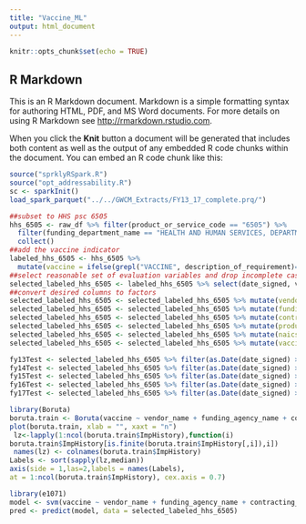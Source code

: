 ```yaml
---
title: "Vaccine_ML"
output: html_document
---
```


```r
knitr::opts_chunk$set(echo = TRUE)
```

## R Markdown

This is an R Markdown document. Markdown is a simple formatting syntax for authoring HTML, PDF, and MS Word documents. For more details on using R Markdown see <http://rmarkdown.rstudio.com>.

When you click the **Knit** button a document will be generated that includes both content as well as the output of any embedded R code chunks within the document. You can embed an R code chunk like this:




```r
source("sprklyRSpark.R")
source("opt_addressability.R")
sc <- sparkInit()
load_spark_parquet("../../GWCM_Extracts/FY13_17_complete.prq/")
```

```r
##subset to HHS psc 6505 
hhs_6505 <- raw_df %>% filter(product_or_service_code == "6505") %>% 
  filter(funding_department_name == "HEALTH AND HUMAN SERVICES, DEPARTMENT OF") %>%
  collect()
##add the vaccine indicator
labeled_hhs_6505 <- hhs_6505 %>% 
  mutate(vaccine = ifelse(grepl("VACCINE", description_of_requirement)==TRUE, 1, 0 ) )
##select reasonable set of evaluation variables and drop incomplete cases
selected_labeled_hhs_6505 <- labeled_hhs_6505 %>% select(date_signed, vendor_name, funding_agency_name, contracting_agency_name, product_or_service_description, naics_description, vaccine ) %>% na.omit()
##convert desired columns to factors
selected_labeled_hhs_6505 <- selected_labeled_hhs_6505 %>% mutate(vendor_name = as.factor(vendor_name))
selected_labeled_hhs_6505 <- selected_labeled_hhs_6505 %>% mutate(funding_agency_name = as.factor(funding_agency_name))
selected_labeled_hhs_6505 <- selected_labeled_hhs_6505 %>% mutate(contracting_agency_name = as.factor(contracting_agency_name))
selected_labeled_hhs_6505 <- selected_labeled_hhs_6505 %>% mutate(product_or_service_description = as.factor(product_or_service_description))
selected_labeled_hhs_6505 <- selected_labeled_hhs_6505 %>% mutate(naics_description = as.factor(naics_description))
selected_labeled_hhs_6505 <- selected_labeled_hhs_6505 %>% mutate(vaccine = as.factor(vaccine))
```



```r
fy13Test <- selected_labeled_hhs_6505 %>% filter(as.Date(date_signed) >= as.Date("2012-10-01") & as.Date(date_signed) <= as.Date("2013-09-30"))
fy14Test <- selected_labeled_hhs_6505 %>% filter(as.Date(date_signed) >= as.Date("2013-10-01") & as.Date(date_signed) <= as.Date("2014-09-30"))
fy15Test <- selected_labeled_hhs_6505 %>% filter(as.Date(date_signed) >= as.Date("2014-10-01") & as.Date(date_signed) <= as.Date("2015-09-30"))
fy16Test <- selected_labeled_hhs_6505 %>% filter(as.Date(date_signed) >= as.Date("2015-10-01") & as.Date(date_signed) <= as.Date("2016-09-30"))
fy17Test <- selected_labeled_hhs_6505 %>% filter(as.Date(date_signed) >= as.Date("2016-10-01") & as.Date(date_signed) <= as.Date("2017-09-30"))
```


```r
library(Boruta)
boruta.train <- Boruta(vaccine ~ vendor_name + funding_agency_name + contracting_agency_name + product_or_service_description + naics_description, data = selected_labeled_hhs_6505, doTrace = 2)
plot(boruta.train, xlab = "", xaxt = "n")
 lz<-lapply(1:ncol(boruta.train$ImpHistory),function(i)
boruta.train$ImpHistory[is.finite(boruta.train$ImpHistory[,i]),i])
 names(lz) <- colnames(boruta.train$ImpHistory)
Labels <- sort(sapply(lz,median))
axis(side = 1,las=2,labels = names(Labels),
at = 1:ncol(boruta.train$ImpHistory), cex.axis = 0.7)
```


```r
library(e1071)
model <- svm(vaccine ~ vendor_name + funding_agency_name + contracting_agency_name + naics_description, data = selected_labeled_hhs_6505)
pred <- predict(model, data = selected_labeled_hhs_6505)
```
